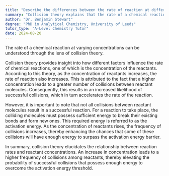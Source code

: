 ```yaml
---
title: "Describe the differences between the rate of reaction at different concentrations and collision theory"
summary: "Collision theory explains that the rate of a chemical reaction varies with concentration, as higher concentrations increase the frequency of particle collisions, leading to more successful reactions."
author: "Dr. Benjamin Stewart"
degree: "PhD in Analytical Chemistry, University of Leeds"
tutor_type: "A-Level Chemistry Tutor"
date: 2024-08-20
---
```


The rate of a chemical reaction at varying concentrations can be understood through the lens of collision theory.

Collision theory provides insight into how different factors influence the rate of chemical reactions, one of which is the concentration of the reactants. According to this theory, as the concentration of reactants increases, the rate of reaction also increases. This is attributed to the fact that a higher concentration leads to a greater number of collisions between reactant molecules. Consequently, this results in an increased likelihood of successful collisions, which in turn accelerates the rate of the reaction.

However, it is important to note that not all collisions between reactant molecules result in a successful reaction. For a reaction to take place, the colliding molecules must possess sufficient energy to break their existing bonds and form new ones. This required energy is referred to as the activation energy. As the concentration of reactants rises, the frequency of collisions increases, thereby enhancing the chances that some of these collisions will have enough energy to surpass the activation energy barrier.

In summary, collision theory elucidates the relationship between reaction rates and reactant concentrations. An increase in concentration leads to a higher frequency of collisions among reactants, thereby elevating the probability of successful collisions that possess enough energy to overcome the activation energy threshold.
    